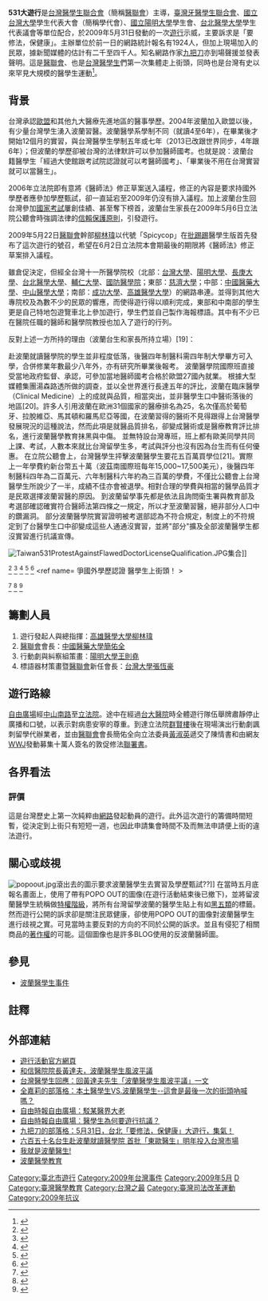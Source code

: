 {{tone|time=2009-11-01T08:07:25+00:00}}

{{commonscat|531 Taiwan Protest}}
'''531大遊行'''是[[台灣醫學生聯合會|台灣醫學生聯合會]]（簡稱[[醫聯會|醫聯會]]）主導，[[臺灣牙醫學生聯合會|臺灣牙醫學生聯合會]]、[[國立台灣大學|國立台灣大學]]學生代表大會（簡稱學代會）、[[國立陽明大學|國立陽明大學]]學生會、[[台北醫學大學|台北醫學大學]]學生代表議會等單位配合，於2009年5月31日發動的一次[[遊行|遊行]]示威，主要訴求是「要修法，保健康」。主辦單位於前一日的網路統計報名有1924人，但加上現場加入的民眾，據新聞媒體的估計有二千至四千人。知名網路作家[[九把刀|九把刀]]亦到場聲援並發表聲明。這是[[醫聯會|醫聯會]]、也是[[台灣|台灣]][[醫學系|醫學生]]們第一次集體走上街頭，同時也是台灣有史以來罕見大規模的醫學生運動<ref name=上千醫學生>{{cite news|url =http://mag.udn.com/mag/campus/storypage.jsp?f_ART_ID=196793|title =上千醫學生 上街頭|publisher =聯合報|date =2009年6月1日|deadurl =yes|archiveurl =https://web.archive.org/web/20090608013303/http://mag.udn.com/mag/campus/storypage.jsp?f_ART_ID=196793|archivedate =2009年6月8日|accessdate =2009年6月1日}}</ref>。

== 背景 ==
{{Disputed|time=2012-08-15T05:58:24+00:00}}
台灣承認[[歐盟|歐盟]]和其他九大醫療先進地區的醫事學歷。2004年波蘭加入歐盟以後，有少量台灣學生湧入波蘭習醫。波蘭醫學系學制不同（就讀4至6年），在畢業後才開始12個月的實習，與台灣醫學生學制五年或七年（2013已改跟世界同步，4年跟6年）；但波蘭的學歷卻被台灣的法律默許可以參加醫師國考。也就是說：波蘭台籍醫學生「經過大使館跟考試院認證就可以考醫師國考」、「畢業後不用在台灣實習就可以當醫生」。

2006年立法院即有意將《醫師法》修正草案送入議程，修正的內容是要求持國外學歷者應參加學歷甄試，卻一直延宕至2009年仍沒有排入議程。加上波蘭台生回台灣參加[[國家考試|國家考試]]屢創佳績、甚至奪下榜首，波蘭台生家長在2009年5月6日立法院公聽會時強調法律的[[信賴保護原則|信賴保護原則]]，引發遊行。

2009年5月22日[[醫聯會|醫聯會]]幹部[[柳林瑋|柳林瑋]]以代號「Spicycop」在[[批踢踢|批踢踢]]醫學生版首先發布了這次遊行的號召，希望在6月2日立法院本會期最後的期限將《醫師法》修正草案排入議程。

雖倉促決定，但經全台灣十一所醫學院校（北部：[[台灣大學|台灣大學]]、[[陽明大學|陽明大學]]、[[長庚大學|長庚大學]]、[[台北醫學大學|台北醫學大學]]、[[輔仁大學|輔仁大學]]、[[國防醫學院|國防醫學院]]；東部：[[慈濟大學|慈濟大學]]；中部：[[中國醫藥大學|中國醫藥大學]]、[[中山醫學大學|中山醫學大學]]；南部：[[成功大學|成功大學]]、[[高雄醫學大學|高雄醫學大學]]）的網路串連。並得到其他大專院校及為數不少的民眾的響應，而使得遊行得以順利完成，東部和中南部的學生更是自己特地包遊覽車北上參加遊行，學生們並自己製作海報標語。其中有不少已在醫院任職的醫師和醫學院教授也加入了遊行的行列。

反對上述一方所持的理由（波蘭台生和家長所持立場）[19]：

赴波蘭就讀醫學院的學生並非程度低落，後醫四年制醫科需四年制大學畢方可入學，合併修業年數最少八年外，亦有研究所畢業後報考。
波蘭醫學院國際班直接受當地政府監督、承認，可參加當地醫師國考合格於歐盟27國內就業。
根據大型媒體集團湯森路透所做的調查，並以全世界進行長達五年的評比，波蘭在臨床醫學（Clinical Medicine）上的成就與品質，相當突出，並非醫學生口中醫術落後的地區[20]。許多人引用波蘭在歐洲31個國家的醫療排名為25，名次僅高於葡萄牙、拉脫維亞、馬其頓和羅馬尼亞等國，在波蘭習得的醫術不見得跟得上台灣醫學發展現況的這種說法，然而此項是就醫品質排名，卻變成醫術或是醫療教育評比排名，進行波蘭醫學教育抹黑與中傷。
並無特設台灣專班，班上都有歐美同學共同上課、考試，人數本來就比台灣留學生多，考試與評分也沒有因為台生而有任何優惠。
在立院公聽會上，台灣醫學生抨擊波蘭醫學生要花五百萬買學位[21]。實際上一年學費約新台幣五十萬（波茲南國際班每年15,000~17,500美元），後醫四年制醫科四年為二百萬元、六年制醫科六年約為三百萬的學費，不僅比公聽會上台灣醫學生所說少了一半，成績不佳亦會被退學。相對合理的學費與相當的醫學品質才是民眾選擇波蘭習醫的原因。
到波蘭留學事先都是依法且詢問衛生署與教育部及考選部確認確實符合醫師法第四條之一規定，所以才至波蘭習醫，絕非部分人口中的鑽漏洞。
部分波蘭醫學院實習證明被考選部認為不符合規定，制度上的不符規定到了台醫學生口中卻變成這些人通通沒實習，並將"部分"擴及全部波蘭醫學生都沒實習進行抗議宣傳。

[[File:Taiwan531ProtestAgainstFlawedDoctorLicenseQualification.JPG|thumb]]集合]]


<ref name=拒當波醫白老鼠　2000名醫學生台北街頭怒吼>{{cite news
 |url       = http://tw.news.yahoo.com/article/url/d/a/090601/17/1kfda.html
 |title     = 拒當波醫白老鼠　2000名醫學生台北街頭怒吼
 |publisher = NowNews
 |date      = 2009年6月1日
}}{{dead link|date=2017年11月 |bot=InternetArchiveBot |fix-attempted=yes }}</ref>
<ref name= 波蘭習醫免認證>{{cite news
 |url = http://tw.nextmedia.com/applenews/article/IssueID/20090601/art_id/31673067
 |title = 波蘭習醫免認證 台生怒吼
 |publisher = 蘋果日報
 |date = 2009年6月1日
 |access-date = 2009年6月1日
 |archive-url = https://web.archive.org/web/20090606064648/http://tw.nextmedia.com/applenews/article/IssueID/20090601/art_id/31673067
 |archive-date = 2009年6月6日
 |dead-url = yes
 }}</ref>
<ref name=催修醫師法>{{cite news
 |url       = http://tw.news.yahoo.com/article/url/d/a/090601/78/1kfn6.html
 |title     = 催修醫師法 2千醫學生上街頭
 |publisher = NowNews
 |date      = 2009年6月1日
}}{{dead link|date=2017年11月 |bot=InternetArchiveBot |fix-attempted=yes }}</ref>
<ref name=上千醫學生>{{cite news|url =http://mag.udn.com/mag/campus/storypage.jsp?f_ART_ID=196793|title =上千醫學生 上街頭|publisher =聯合報|date =2009年6月1日|deadurl =yes|archiveurl =https://web.archive.org/web/20090608013303/http://mag.udn.com/mag/campus/storypage.jsp?f_ART_ID=196793|archivedate =2009年6月8日}}</ref>
<ref name=〈快訊〉抗議「波蘭醫」　上千醫學生大遊行>{{cite news
 |url       = http://tw.news.yahoo.com/article/url/d/a/090531/8/1kex2.html
 |title     = 〈快訊〉抗議「波蘭醫」　上千醫學生大遊行
 |publisher = TVBS
 |date      = 2009年5月31日
}}{{dead link|date=2017年11月 |bot=InternetArchiveBot |fix-attempted=yes }}</ref>
<ref name= 爭國外學歷認證 醫學生上街頭！ >{{cite news
 |url = http://udn.com/NEWS/NATIONAL/NAT5/4935265.shtml
 |title = 爭國外學歷認證 醫學生上街頭！
 |publisher = 聯合晚報
 |date = 2009年5月31日
 |accessdate = 2009年5月31日
 |archive-date = 2009年6月1日
 |archive-url = https://web.archive.org/web/20090601083306/http://udn.com/NEWS/NATIONAL/NAT5/4935265.shtml
 |dead-url = no
 }}</ref>
<ref name=醫學生下午上街頭>{{cite news|url =http://tw.news.yahoo.com/article/url/d/a/090531/5/1keq2.html|title =醫學生下午上街頭 要求國外醫事學歷認證|publisher =中央社|date =2009年5月31日}}{{dead link|date=2017年11月 |bot=InternetArchiveBot |fix-attempted=yes }}</ref>
<ref name=修法保健康　醫學生531串聯大遊行>{{cite news
 |url       = http://iservice.libertytimes.com.tw/liveNews/news.php?no=222102&type=%E5%8D%B3%E6%99%82%E6%96%B0%E8%81%9E
 |title     = 修法保健康　醫學生531串聯大遊行
 |publisher = 自由時報
 |date      = 2009年5月31日
}}{{dead link|date=2017年11月 |bot=InternetArchiveBot |fix-attempted=yes }}</ref>
<ref name=醫師法修正案　有機會就排入委員會議程>{{cite news|url =http://iservice.libertytimes.com.tw/liveNews/news.php?no=222134&type=%E5%8D%B3%E6%99%82%E6%96%B0%E8%81%9E|title =醫師法修正案　有機會就排入委員會議程|publisher =自由時報|date =2009年5月31日}}{{dead link|date=2017年11月 |bot=InternetArchiveBot |fix-attempted=yes }}</ref>

== 籌劃人員 ==
#遊行發起人與總指揮：[[高雄醫學大學|高雄醫學大學]][[柳林瑋|柳林瑋]]
#[[醫聯會|醫聯會]]會長：[[中國醫藥大學|中國醫藥大學]][[簡佑全|簡佑全]]
#行動劇與糾察組策畫：[[陽明大學|陽明大學]][[王則堯|王則堯]]
#標語器材策畫暨[[醫聯會|醫聯會]]新任會長：[[台灣大學|台灣大學]][[張恆豪|張恆豪]]

== 遊行路線 ==
[[自由廣場|自由廣場]]經[[中山南路|中山南路]]至[[立法院|立法院]]。途中在經過[[台大醫院|台大醫院]]時全體遊行隊伍舉牌肅靜停止廣播和口號，以表示對病患安寧的尊重。到達立法院[[群賢樓|群賢樓]]後在現場演出行動劇諷刺留學代辦業者，並由[[醫聯會|醫聯會]]會長簡佑全向立法委員[[黃淑英|黃淑英]]遞交了陳情書和由網友[[WWJ|WWJ]]發動募集十萬人簽名的敦促修法[[聯署書|聯署書]]。

== 各界看法 ==
=== 評價 ===
這是台灣歷史上第一次純粹由[[網路|網路]]發起動員的遊行。此外這次遊行的籌備時間短暫，從決定到上街只有短短一週，也因此申請集會時間不及而無法申請便上街的違法遊行。

== 關心或歧視 ==
[[File:popoout.jpg|thumb]]滾出去的圖示要求波蘭醫學生去實習及學歷甄試??]]
在當時五月底報名畫面上，使用了帶有POPO OUT的圖像(在遊行活動結束後已撤下)，並將留波蘭醫學生統稱做[[特權階級|特權階級]]，將所有台灣留學波蘭的醫學生貼上有如[[黑五類|黑五類]]的標籤。然而遊行公開的訴求卻是關注民眾健康，卻使用POPO OUT的圖像對波蘭醫學生進行歧視之實。可見當時主要反對的方向的不同於公開的訴求。並且有侵犯了相關商品的[[著作權|著作權]]的可能。這個圖像也是許多BLOG使用的反波蘭醫師圖。

== 參見 ==
*[[波蘭醫學生事件|波蘭醫學生事件]]

== 註釋 ==
<references/>

== 外部連結 ==
*[http://registrano.com/events/popo 遊行活動官方網頁]{{Wayback|url=http://registrano.com/events/popo |date=20090527073537 }} 
*[http://tw.nextmedia.com/applenews/article/art_id/31684341/IssueID/20090605 和信醫院院長黃達夫，波蘭醫學生風波平議]{{Dead link|date=2020年1月 |bot=InternetArchiveBot |fix-attempted=yes }}
*[http://tw.news.yahoo.com/article/url/d/a/090606/17/1kr1s.html 台灣醫學生回應：回黃達夫先生「波蘭醫學生風波平議」一文]{{dead link|date=2017年11月 |bot=InternetArchiveBot |fix-attempted=yes }}
*[https://web.archive.org/web/20090607085318/http://blog.chinatimes.com/lilynice/archive/2009/06/03/409025.html 全嘉莉的部落格：本土醫學生VS.波蘭醫學生--這會是最後一次的街頭吶喊嗎？]
*[https://web.archive.org/web/20090606053310/http://www.libertytimes.com.tw/2009/new/may/31/today-o2.htm 自由時報自由廣場：駁某醫界大老]
*[https://web.archive.org/web/20090606053305/http://www.libertytimes.com.tw/2009/new/may/31/today-o1.htm 自由時報自由廣場：醫學生為何要遊行抗議？] 
*[http://www.wretch.cc/blog/Giddens/7197712 九把刀的部落格：5月31日，台北「要修法，保健康」大遊行，集氣！]{{Wayback|url=http://www.wretch.cc/blog/Giddens/7197712 |date=20120708033823 }}
* [http://mag.udn.com/mag/newsstand/storypage.jsp?f_ART_ID=185017 六百五十名台生赴波蘭就讀醫學院 首批「東歐醫生」明年投入台灣市場]{{Wayback|url=http://mag.udn.com/mag/newsstand/storypage.jsp?f_ART_ID=185017 |date=20090322083651 }}
* [http://news.pchome.com.tw/magazine/report/fi/WEALTH/1093/124637760072864049002.htm 我就是波蘭醫生!]{{Wayback|url=http://news.pchome.com.tw/magazine/report/fi/WEALTH/1093/124637760072864049002.htm |date=20091113125911 }}
* [http://polandmed.blogspot.com/ 波蘭醫學教育]{{Wayback|url=http://polandmed.blogspot.com/ |date=20140601230222 }}
{{wikisource|醫師法}}

[[Category:臺北市遊行|Category:臺北市遊行]]
[[Category:2009年台灣事件|Category:2009年台灣事件]]
[[Category:2009年5月|Category:2009年5月]]
[[Category:臺灣高等教育史|D]]
[[Category:臺灣醫學教育|Category:臺灣醫學教育]]
[[Category:台灣之最|Category:台灣之最]]
[[Category:臺灣司法改革運動|Category:臺灣司法改革運動]]
[[Category:2009年抗议|Category:2009年抗议]]